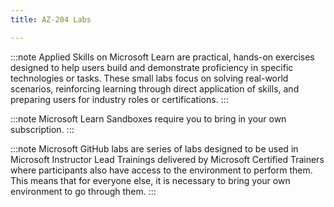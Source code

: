 ---
title: AZ-204 Labs

---

<Tabs>
  <TabItem label="Applied Skills">

:::note 
Applied Skills on Microsoft Learn are practical, hands-on exercises designed to help users build and demonstrate proficiency in specific technologies or tasks. These small labs focus on solving real-world scenarios, reinforcing learning through direct application of skills, and preparing users for industry roles or certifications.
:::

  <CardGrid>
    <LinkCard title="Develop an ASP.NET Core web app that consumes an API" href="https://learn.microsoft.com/credentials/applied-skills/develop-an-aspnet-core-web-app-that-consumes-an-api/?WT.mc_id=studentamb_165290" />
    <LinkCard title="Deploy cloud-native apps using Azure Container Apps" href="https://learn.microsoft.com/credentials/applied-skills/deploy-cloud-native-apps-using-azure-container-apps/?WT.mc_id=studentamb_165290" />
    <LinkCard title="Get started with classes, properties, and methods in C#" href="https://learn.microsoft.com/credentials/applied-skills/get-started-with-classes-properties-and-methods-in-c-sharp/?WT.mc_id=studentamb_165290" />
    <LinkCard title="Get started with Azure management tasks" href="https://learn.microsoft.com/credentials/applied-skills/get-started-with-azure-management-tasks?WT.mc_id=studentamb_165290" />
    <LinkCard title="Deploy and configure Azure Monitor" href="https://learn.microsoft.com/credentials/applied-skills/deploy-and-configure-azure-monitor?WT.mc_id=studentamb_165290" /> 
    <LinkCard title="Develop data-driven applications by using Microsoft Azure SQL Database" href="https://learn.microsoft.com/credentials/applied-skills/develop-data-driven-applications-by-using-microsoft-azure-sql-database?WT.mc_id=studentamb_165290" /> 
  </CardGrid>
  </TabItem>

  <TabItem label="Microsoft Learn">

:::note 
Microsoft Learn Sandboxes require you to bring in your own subscription. 
:::


  <CardGrid>  
    <LinkCard title="Create a static HTML web app by using Azure Cloud Shell" href="https://learn.microsoft.com/training/modules/introduction-to-azure-app-service/7-create-html-web-app/?WT.mc_id=studentamb_165290" /> 
    <LinkCard title="Create an Azure Function by using Visual Studio Code" href="https://learn.microsoft.com/training/modules/develop-azure-functions/5-create-function-visual-studio-code/?WT.mc_id=studentamb_165290" /> 
    <LinkCard title="Create Blob storage resources by using the .NET client library" href="https://learn.microsoft.com/training/modules/work-azure-blob-storage/4-develop-blob-storage-dotnet/?WT.mc_id=studentamb_165290" /> 
    <LinkCard title="Create Azure Cosmos DB resources by using the Azure portal" href="https://learn.microsoft.com/training/modules/explore-azure-cosmos-db/8-create-cosmos-db-resources-portal/?WT.mc_id=studentamb_165290" /> 
    <LinkCard title="Create resources by using the Microsoft .NET SDK v3" href="https://learn.microsoft.com/training/modules/work-with-cosmos-db/3-exercise-work-cosmos-db-dotnet/?WT.mc_id=studentamb_165290" /> 
    <LinkCard title="Build and run a container image by using Azure Container Registry Tasks" href="https://learn.microsoft.com/training/modules/publish-container-image-to-azure-container-registry/6-build-run-image-azure-container-registry/?WT.mc_id=studentamb_165290" /> 
    <LinkCard title="Deploy a container instance by using the Azure CLI" href="https://learn.microsoft.com/training/modules/create-run-container-images-azure-container-instances/3-run-azure-container-instances-cloud-shell/?WT.mc_id=studentamb_165290" /> 
    <LinkCard title="Deploy a container app" href="https://learn.microsoft.com/training/modules/implement-azure-container-apps/3-exercise-deploy-app/?WT.mc_id=studentamb_165290" /> 
    <LinkCard title="Implement interactive authentication by using MSAL.NET" href="https://learn.microsoft.com/training/modules/implement-authentication-by-using-microsoft-authentication-library/4-interactive-authentication-msal/?WT.mc_id=studentamb_165290" /> 
    <LinkCard title="Set and retrieve a secret from Azure Key Vault by using Azure CLI" href="https://learn.microsoft.com/training/modules/implement-azure-key-vault/5-set-retrieve-secret-azure-key-vault/?WT.mc_id=studentamb_165290" /> 
    <LinkCard title="Create a backend API" href="https://learn.microsoft.com/training/modules/explore-api-management/8-exercise-import-api/?WT.mc_id=studentamb_165290" /> 
    <LinkCard title="Route custom events to web endpoint by using Azure CLI" href="https://learn.microsoft.com/training/modules/azure-event-grid/8-event-grid-custom-events/?WT.mc_id=studentamb_165290" /> 
    <LinkCard title="Send and receive message from a Service Bus queue by using .NET" href="https://learn.microsoft.com/training/modules/discover-azure-message-queue/6-send-receive-messages-service-bus/?WT.mc_id=studentamb_165290" /> 
  </CardGrid>
  </TabItem>

  <TabItem label="Microsoft GitHub">

:::note 
Microsoft GitHub labs are series of labs designed to be used in Microsoft Instructor Lead Trainings delivered by Microsoft Certified Trainers where participants also have access to the environment to perform them. This means that for everyone else, it is necessary to bring your own environment to go through them. 
:::

  <CardGrid>
    <LinkCard title="Build a web application on Azure platform as a service offerings" href="https://microsoftlearning.github.io/AZ-204-DevelopingSolutionsforMicrosoftAzure/Instructions/Labs/AZ-204_lab_01.html" /> 
    <LinkCard title="Implement task processing logic by using Azure Functions" href="https://microsoftlearning.github.io/AZ-204-DevelopingSolutionsforMicrosoftAzure/Instructions/Labs/AZ-204_lab_02.html" /> 
    <LinkCard title="Retrieve Azure Storage resources and metadata by using the Azure Storage SDK for .NET" href="https://microsoftlearning.github.io/AZ-204-DevelopingSolutionsforMicrosoftAzure/Instructions/Labs/AZ-204_lab_03.html" /> 
    <LinkCard title="Construct a polyglot data solution" href="https://microsoftlearning.github.io/AZ-204-DevelopingSolutionsforMicrosoftAzure/Instructions/Labs/AZ-204_lab_04.html" /> 
    <LinkCard title="Deploy compute workloads by using images and containers" href="https://microsoftlearning.github.io/AZ-204-DevelopingSolutionsforMicrosoftAzure/Instructions/Labs/AZ-204_lab_05.html" /> 
    <LinkCard title="Authenticate by using OpenID Connect, MSAL, and .NET SDKs" href="https://microsoftlearning.github.io/AZ-204-DevelopingSolutionsforMicrosoftAzure/Instructions/Labs/AZ-204_lab_06.html" /> 
    <LinkCard title="Access resource secrets more securely across services" href="https://microsoftlearning.github.io/AZ-204-DevelopingSolutionsforMicrosoftAzure/Instructions/Labs/AZ-204_lab_07.html" /> 
    <LinkCard title="Create a multi-tier solution by using Azure services" href="https://microsoftlearning.github.io/AZ-204-DevelopingSolutionsforMicrosoftAzure/Instructions/Labs/AZ-204_lab_08.html" /> 
    <LinkCard title=" Publish and subscribe to Event Grid events" href="https://microsoftlearning.github.io/AZ-204-DevelopingSolutionsforMicrosoftAzure/Instructions/Labs/AZ-204_lab_09.html" /> 
    <LinkCard title="Asynchronously process messages by using Azure Service Bus Queues" href="https://microsoftlearning.github.io/AZ-204-DevelopingSolutionsforMicrosoftAzure/Instructions/Labs/AZ-204_lab_10.html" /> 
    <LinkCard title="Monitor services that are deployed to Azure" href="https://microsoftlearning.github.io/AZ-204-DevelopingSolutionsforMicrosoftAzure/Instructions/Labs/AZ-204_lab_11.html" /> 
  </CardGrid>
  </TabItem>

</Tabs>
